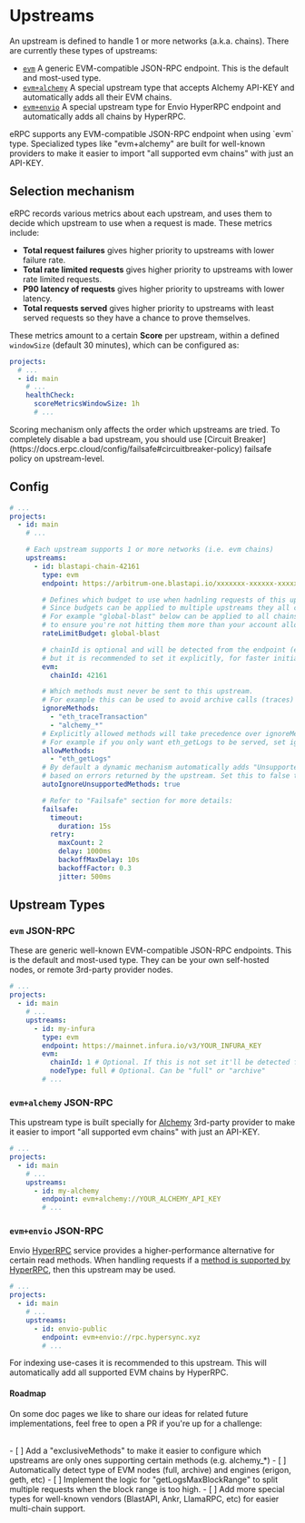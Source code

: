 
# Upstreams

An upstream is defined to handle 1 or more networks (a.k.a. chains). There are currently these types of upstreams:

- [`evm`](#evm) A generic EVM-compatible JSON-RPC endpoint. This is the default and most-used type.
- [`evm+alchemy`](#alchemy) A special upstream type that accepts Alchemy API-KEY and automatically adds all their EVM chains.
- [`evm+envio`](#evm+envio) A special upstream type for Envio HyperRPC endpoint and automatically adds all chains by HyperRPC.

<Callout type='info'>
  eRPC supports any EVM-compatible JSON-RPC endpoint when using `evm` type. Specialized types like "evm+alchemy" are built for well-known providers to make it easier to import "all supported evm chains" with just an API-KEY.
</Callout>

## Selection mechanism

eRPC records various metrics about each upstream, and uses them to decide which upstream to use when a request is made. These metrics include:
- **Total request failures** gives higher priority to upstreams with lower failure rate.
- **Total rate limited requests** gives higher priority to upstreams with lower rate limited requests.
- **P90 latency of requests** gives higher priority to upstreams with lower latency.
- **Total requests served** gives higher priority to upstreams with least served requests so they have a chance to prove themselves.

These metrics amount to a certain **Score** per upstream, within a defined `windowSize` (default 30 minutes), which can be configured as:
```yaml filename="erpc.yaml"
projects:
  # ...
  - id: main
    # ...
    healthCheck:
      scoreMetricsWindowSize: 1h
      # ...
```

<Callout type='info'>
  Scoring mechanism only affects the order which upstreams are tried. To completely disable a bad upstream, you should use [Circuit Breaker](https://docs.erpc.cloud/config/failsafe#circuitbreaker-policy) failsafe policy on upstream-level.
</Callout>

## Config

```yaml filename="erpc.yaml"
# ...
projects:
  - id: main
    # ...

    # Each upstream supports 1 or more networks (i.e. evm chains)
    upstreams:
      - id: blastapi-chain-42161
        type: evm
        endpoint: https://arbitrum-one.blastapi.io/xxxxxxx-xxxxxx-xxxxxxx

        # Defines which budget to use when hadnling requests of this upstream (e.g. to limit total RPS)
        # Since budgets can be applied to multiple upstreams they all consume from the same budget.
        # For example "global-blast" below can be applied to all chains supported by BlastAPI,
        # to ensure you're not hitting them more than your account allows.
        rateLimitBudget: global-blast

        # chainId is optional and will be detected from the endpoint (eth_chainId),
        # but it is recommended to set it explicitly, for faster initialization.
        evm:
          chainId: 42161

        # Which methods must never be sent to this upstream.
        # For example this can be used to avoid archive calls (traces) to full nodes
        ignoreMethods:
          - "eth_traceTransaction"
          - "alchemy_*"
        # Explicitly allowed methods will take precedence over ignoreMethods.
        # For example if you only want eth_getLogs to be served, set ignore methods to "*" and allowMethods to "eth_getLogs".
        allowMethods:
          - "eth_getLogs"
        # By default a dynamic mechanism automatically adds "Unsupported" methods to ignoreMethods,
        # based on errors returned by the upstream. Set this to false to disable this behavior.
        autoIgnoreUnsupportedMethods: true

        # Refer to "Failsafe" section for more details:
        failsafe:
          timeout:
            duration: 15s
          retry:
            maxCount: 2
            delay: 1000ms
            backoffMaxDelay: 10s
            backoffFactor: 0.3
            jitter: 500ms
```

## Upstream Types

### `evm` JSON-RPC

These are generic well-known EVM-compatible JSON-RPC endpoints. This is the default and most-used type. They can be your own self-hosted nodes, or remote 3rd-party provider nodes.

```yaml filename="erpc.yaml"
# ...
projects:
  - id: main
    # ...
    upstreams:
      - id: my-infura
        type: evm
        endpoint: https://mainnet.infura.io/v3/YOUR_INFURA_KEY
        evm:
          chainId: 1 # Optional. If this is not set it'll be detected from the endpoint (eth_chainId)
          nodeType: full # Optional. Can be "full" or "archive"
        # ...
```

### `evm+alchemy` JSON-RPC

This upstream type is built specially for [Alchemy](https://alchemy.com) 3rd-party provider to make it easier to import "all supported evm chains" with just an API-KEY.

```yaml filename="erpc.yaml"
# ...
projects:
  - id: main
    # ...
    upstreams:
      - id: my-alchemy
        endpoint: evm+alchemy://YOUR_ALCHEMY_API_KEY
        # ...
```

### `evm+envio` JSON-RPC

Envio [HyperRPC](https://docs.envio.dev/docs/HyperSync/hyperrpc-supported-networks) service provides a higher-performance alternative for certain read methods. When handling requests if a [method is supported by HyperRPC](https://docs.envio.dev/docs/HyperSync/overview-hyperrpc), then this upstream may be used.

```yaml filename="erpc.yaml"
# ...
projects:
  - id: main
    # ...
    upstreams:
      - id: envio-public
        endpoint: evm+envio://rpc.hypersync.xyz
        # ...
```

<Callout type='info'>
  For indexing use-cases it is recommended to this upstream. This will automatically add all supported EVM chains by HyperRPC.
</Callout>

#### Roadmap

On some doc pages we like to share our ideas for related future implementations, feel free to open a PR if you're up for a challenge:

<br />
- [ ] Add a "exclusiveMethods" to make it easier to configure which
upstreams are only ones supporting certain methods (e.g. alchemy_*)
- [ ]
Automatically detect type of EVM nodes (full, archive) and engines (erigon,
geth, etc)
- [ ] Implement the logic for "getLogsMaxBlockRange" to split
multiple requests when the block range is too high.
- [ ] Add more special types
for well-known vendors (BlastAPI, Ankr, LlamaRPC, etc) for easier multi-chain
support.
